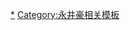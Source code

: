 {{Navbox
|name=Getter Robo
|title=蓋特機器人系列<small>（[[:Category:蓋特機器人|分類]]）</small>
|titlestyle= background:#ED1A3D
|groupstyle=background-color:#CAE8E2
|listclass = hlist
|group1=電視動畫作品
|list1=[[蓋特機器人]] - [[盖塔机器人G|盖塔机器人-{G}-]] - [[蓋特機器人號]] - [[蓋特機器人ARC]]
|group2=劇場動畫作品
|list2=[[金剛大魔神|-{zh-hans:大魔神;zh-hk:鐵甲萬能俠2號;zh-tw:金剛大魔神;}-]]（{{Link-ja|金剛大魔神對蓋特機器人|グレートマジンガー対ゲッターロボ|對蓋特機器人}} - {{Link-ja|金剛大魔神對蓋特機器人G 空中大激突|グレートマジンガー対ゲッターロボG 空中大激突|對蓋特機器人G 空中大激突}} - {{Link-ja|金剛戰神 蓋特機器人G 金剛大魔神 決戰！大海獸|グレンダイザー ゲッターロボG グレートマジンガー 決戦! 大海獣|-{zh-hans:UFO机器人 古连泰沙 盖塔机器人G;zh-hk:巨靈神 三一萬能俠G;zh-tw:金剛戰神 蓋特機器人G;}- 決戰！大海獸}}）
|group3=OVA作品
|list3=[[真蓋特機器人 世界最後之日]] - [[真蓋特機器人對NEO蓋特機器人]] - [[新蓋特機器人]]
|group4=漫畫作品
|list4={{Link-ja|蓋特機器人SAGA|ゲッターロボサーガ}}（[[蓋特機器人]] - [[盖塔机器人G|盖塔机器人-{G}-]] - [[蓋特機器人號]] - {{Link-ja|真蓋特機器人|真ゲッターロボ}} - [[蓋特機器人ARC]] - [[蓋特機器人飛焰 〜THE EARTH SUICIDE〜|蓋特機器人飛焰]]）- {{Link-ja|偽書蓋特機器人 Darkness|偽書ゲッターロボ ダークネス|偽書蓋特機器人 DASH/Darkness}} - {{Link-ja|真蓋特機器人!! 異聞 Try to Remember|真ゲッターロボ!! 異聞 Try to Remember}} - [[三一萬能俠DEVOLUTION ～宇宙最後3分鐘～|蓋特機器人DEVOLUTION]] - [[蓋特機器人 牌(High)]]<!--
|group5=ゲーム作品
|list5=[[ゲッターロボ大決戦!]]
|group6=その他
|list6=[[ダイノゲッターロボ]]
|group7=小説作品
|list7=[[スーパーロボット大戦 (小説)|スーパーロボット大戦]]-->
|group8=關連作品
|list8=[[金剛大魔神|-{zh-hans:大魔神;zh-hk:鐵甲萬能俠2號;zh-tw:金剛大魔神;}-]] - [[金剛戰神|-{zh-hans:古连泰沙;zh-hk:巨靈神;zh-tw:金剛戰神;}-]] - [[機器人少女Z]]
|group9=關連項目
|list9=[[石川賢]] - [[永井豪]] - [[富士電視台]] - [[瀨戶內電視台]] - [[东映动画]]
}}<noinclude>
{{DEFAULTSORT:Getter Robo}}
[[Category:蓋特機器人|*]]
[[Category:永井豪相关模板]]
</noinclude>